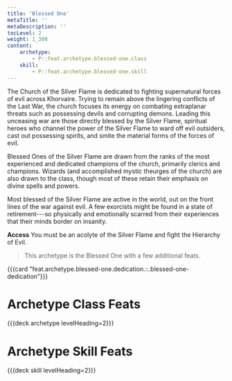 ```yaml
---
title: 'Blessed One'
metaTitle: ''
metaDescription: ''
tocLevel: 2
weight: 1_300
content:
    archetype:
        - P::feat.archetype.blessed-one.class
    skill:
        - P::feat.archetype.blessed-one.skill
---
```


The Church of the Silver Flame is dedicated to fighting supernatural forces of evil across Khorvaire. Trying to remain above the lingering conflicts of the Last War, the church focuses its energy on combating extraplanar threats such as possessing devils and corrupting demons. Leading this unceasing war are those directly blessed by the Silver Flame, spiritual heroes who channel the power of the Silver Flame to ward off evil outsiders, cast out possessing spirits, and smite the material forms of the forces of evil.

Blessed Ones of the Silver Flame are drawn from the ranks of the most experienced and dedicated champions of the church, primarily clerics and champions. Wizards (and accomplished mystic theurges of the church) are also drawn to the class, though most of these retain their emphasis on divine spells and powers.

Most blessed of the Silver Flame are active in the world, out on the front lines of the war against evil. A few exorcists might be found in a state of retirement---so physically and emotionally scarred from their experiences that their minds border on insanity.

**Access** You must be an acolyte of the Silver Flame and fight the Hierarchy of Evil.

> This archetype is the Blessed One with a few additional feats.

{{{card "feat.archetype.blessed-one.dedication.::.blessed-one-dedication"}}}

# Archetype Class Feats

{{{deck archetype levelHeading=2}}}

# Archetype Skill Feats

{{{deck skill levelHeading=2}}}